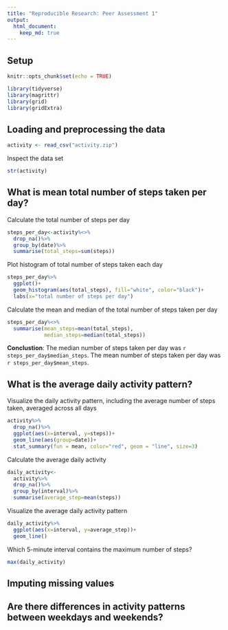 ```yaml
---
title: "Reproducible Research: Peer Assessment 1"
output: 
  html_document:
    keep_md: true
---
```


## Setup

```r
knitr::opts_chunk$set(echo = TRUE)

library(tidyverse)
library(magrittr)
library(grid)
library(gridExtra)
```

## Loading and preprocessing the data

```r
activity <- read_csv("activity.zip")
```

Inspect the data set

```r
str(activity)
```

## What is mean total number of steps taken per day?

Calculate the total number of steps per day

```r
steps_per_day<-activity%<>%
  drop_na()%>%
  group_by(date)%>%
  summarise(total_steps=sum(steps))
```

Plot histogram of total number of steps taken each day

```r
steps_per_day%>%
  ggplot()+
  geom_histogram(aes(total_steps), fill="white", color="black")+
  labs(x="total number of steps per day")
```

Calculate the mean and median of the total number of steps taken per day

```r
steps_per_day%<>%
  summarise(mean_steps=mean(total_steps),
            median_steps=median(total_steps))
```

**Conclustion**: The median number of steps taken per day was
`r steps_per_day$median_steps`. The mean number of steps taken per day
was `r steps_per_day$mean_steps`.

## What is the average daily activity pattern?

Visualize the daily activity pattern, including the average number of steps taken, averaged across all days
```r
activity%>%
  drop_na()%>%
  ggplot(aes(x=interval, y=steps))+
  geom_line(aes(group=date))+
  stat_summary(fun = mean, color="red", geom = "line", size=3)
```

Calculate the average daily activity
```r
daily_activity<-
  activity%>%
  drop_na()%>%
  group_by(interval)%>%
  summarise(average_step=mean(steps))
```

Visualize the average daily activity pattern
```r
daily_activity%>%
  ggplot(aes(x=interval, y=average_step))+
  geom_line()
```
Which 5-minute interval contains the maximum number of steps? 
```r
max(daily_activity)
```


## Imputing missing values

## Are there differences in activity patterns between weekdays and weekends?
